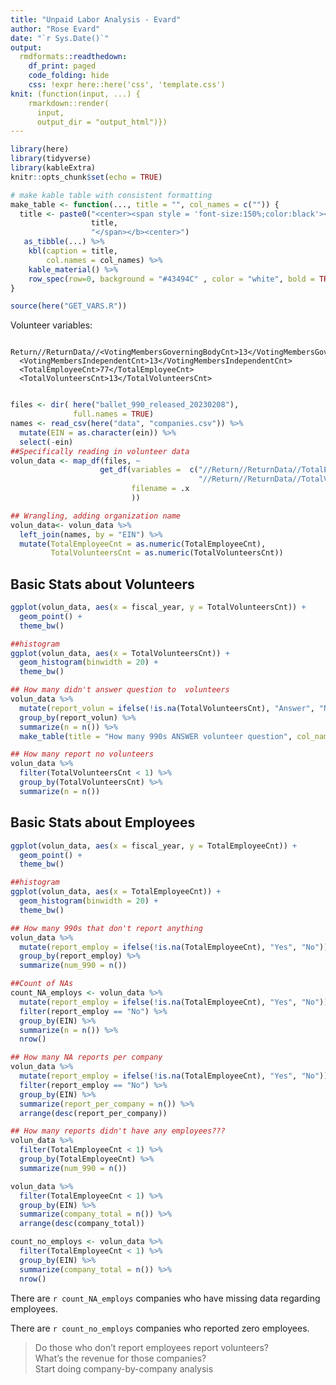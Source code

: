 ```yaml
---
title: "Unpaid Labor Analysis - Evard"
author: "Rose Evard"
date: "`r Sys.Date()`"
output:
  rmdformats::readthedown:
    df_print: paged
    code_folding: hide
    css: !expr here::here('css', 'template.css')
knit: (function(input, ...) {
    rmarkdown::render(
      input,
      output_dir = "output_html")})
---
```


```r
library(here)
library(tidyverse)
library(kableExtra)
knitr::opts_chunk$set(echo = TRUE)
```

```r

# make kable table with consistent formatting
make_table <- function(..., title = "", col_names = c("")) {
  title <- paste0("<center><span style = 'font-size:150%;color:black'><b>",
                  title,
                  "</span></b><center>")
   as_tibble(...) %>%
    kbl(caption = title,
        col.names = col_names) %>%
    kable_material() %>%
    row_spec(row=0, background = "#43494C" , color = "white", bold = TRUE)
}

```

```r
source(here("GET_VARS.R"))
```

Volunteer variables:  

      Return//ReturnData//<VotingMembersGoverningBodyCnt>13</VotingMembersGoverningBodyCnt>
      <VotingMembersIndependentCnt>13</VotingMembersIndependentCnt>
      <TotalEmployeeCnt>77</TotalEmployeeCnt>
      <TotalVolunteersCnt>13</TotalVolunteersCnt>
      
```r
files <- dir( here("ballet_990_released_20230208"),
              full.names = TRUE)  
names <- read_csv(here("data", "companies.csv")) %>% 
  mutate(EIN = as.character(ein)) %>%
  select(-ein)
##Specifically reading in volunteer data
volun_data <- map_df(files, ~
                    get_df(variables =  c("//Return//ReturnData//TotalEmployeeCnt", 
                                          "//Return//ReturnData//TotalVolunteersCnt"),
                           filename = .x
                           ))

## Wrangling, adding organization name 
volun_data<- volun_data %>%
  left_join(names, by = "EIN") %>%
  mutate(TotalEmployeeCnt = as.numeric(TotalEmployeeCnt),
         TotalVolunteersCnt = as.numeric(TotalVolunteersCnt))
```

## Basic Stats about Volunteers 
```r
ggplot(volun_data, aes(x = fiscal_year, y = TotalVolunteersCnt)) + 
  geom_point() + 
  theme_bw()

##histogram
ggplot(volun_data, aes(x = TotalVolunteersCnt)) + 
  geom_histogram(binwidth = 20) + 
  theme_bw()

## How many didn't answer question to  volunteers 
volun_data %>%
  mutate(report_volun = ifelse(!is.na(TotalVolunteersCnt), "Answer", "NA")) %>%
  group_by(report_volun) %>%
  summarize(n = n()) %>%
  make_table(title = "How many 990s ANSWER volunteer question", col_names = c("Answer Question", "Total 990s"))

## How many report no volunteers
volun_data %>%
  filter(TotalVolunteersCnt < 1) %>%
  group_by(TotalVolunteersCnt) %>%
  summarize(n = n())
```

## Basic Stats about Employees
```r
ggplot(volun_data, aes(x = fiscal_year, y = TotalEmployeeCnt)) + 
  geom_point() + 
  theme_bw()

##histogram
ggplot(volun_data, aes(x = TotalEmployeeCnt)) + 
  geom_histogram(binwidth = 20) + 
  theme_bw()

## How many 990s that don't report anything 
volun_data %>%
  mutate(report_employ = ifelse(!is.na(TotalEmployeeCnt), "Yes", "No")) %>%
  group_by(report_employ) %>%
  summarize(num_990 = n())

##Count of NAs 
count_NA_employs <- volun_data %>% 
  mutate(report_employ = ifelse(!is.na(TotalEmployeeCnt), "Yes", "No")) %>% 
  filter(report_employ == "No") %>% 
  group_by(EIN) %>% 
  summarize(n = n()) %>% 
  nrow() 

## How many NA reports per company
volun_data %>%
  mutate(report_employ = ifelse(!is.na(TotalEmployeeCnt), "Yes", "No")) %>%
  filter(report_employ == "No") %>%
  group_by(EIN) %>%
  summarize(report_per_company = n()) %>%
  arrange(desc(report_per_company))

## How many reports didn't have any employees??? 
volun_data %>%
  filter(TotalEmployeeCnt < 1) %>%
  group_by(TotalEmployeeCnt) %>%
  summarize(num_990 = n())

volun_data %>%
  filter(TotalEmployeeCnt < 1) %>%
  group_by(EIN) %>%
  summarize(company_total = n()) %>%
  arrange(desc(company_total))

count_no_employs <- volun_data %>%
  filter(TotalEmployeeCnt < 1) %>%
  group_by(EIN) %>%
  summarize(company_total = n()) %>%
  nrow()
```

There are `r count_NA_employs` companies who have missing data regarding employees.  

There are `r count_no_employs` companies who reported zero employees.  

> Do those who don't report employees report volunteers?  
> What's the revenue for those companies?  
> Start doing company-by-company analysis 
